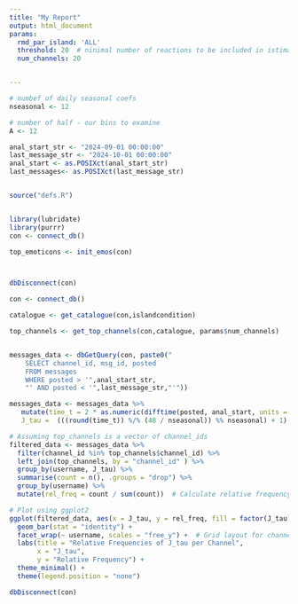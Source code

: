 ```yaml
---
title: "My Report"
output: html_document
params:
  rmd_par_island: 'ALL'
  threshold: 20  # ninimal number of reactions to be included in istimation
  num_channels: 20


---
```


```r

# numbef of daily seasonal coefs
nseasonal <- 12

# number of half - our bins to examine
A <- 12

anal_start_str <- "2024-09-01 00:00:00"
last_message_str <- "2024-10-01 00:00:00"
anal_start <- as.POSIXct(anal_start_str)
last_messages<- as.POSIXct(last_message_str)


source("defs.R")


library(lubridate)
library(purrr)
con <- connect_db()

top_emoticons <- init_emos(con)



dbDisconnect(con)

```

```r

con <- connect_db()

catalogue <- get_catalogue(con,islandcondition)

top_channels <- get_top_channels(con,catalogue, params$num_channels) 


messages_data <- dbGetQuery(con, paste0("
    SELECT channel_id, msg_id, posted
    FROM messages
    WHERE posted > '",anal_start_str,
    "' AND posted < '",last_message_str,"'"))

messages_data <- messages_data %>%     
   mutate(time_t = 2 * as.numeric(difftime(posted, anal_start, units = "hours")),
   J_tau =  (((round(time_t)) %/% (48 / nseasonal)) %% nseasonal) + 1)  

# Assuming top_channels is a vector of channel_ids
filtered_data <- messages_data %>%
  filter(channel_id %in% top_channels$channel_id) %>%
  left_join(top_channels, by = "channel_id" ) %>%
  group_by(username, J_tau) %>%
  summarise(count = n(), .groups = "drop") %>%
  group_by(username) %>%
  mutate(rel_freq = count / sum(count))  # Calculate relative frequency

# Plot using ggplot2
ggplot(filtered_data, aes(x = J_tau, y = rel_freq, fill = factor(J_tau))) +
  geom_bar(stat = "identity") +
  facet_wrap(~ username, scales = "free_y") +  # Grid layout for channels
  labs(title = "Relative Frequencies of J_tau per Channel",
       x = "J_tau",
       y = "Relative Frequency") +
  theme_minimal() +
  theme(legend.position = "none")  

dbDisconnect(con)

```

